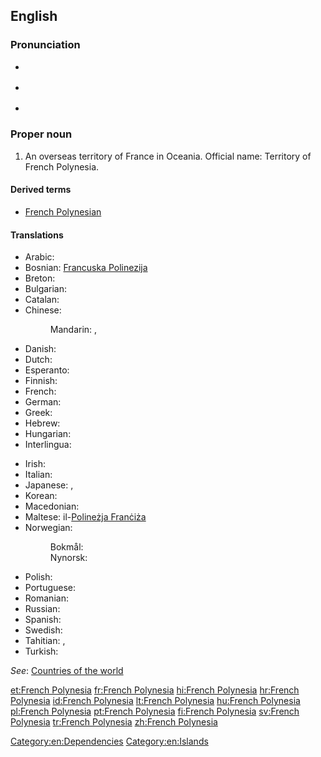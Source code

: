 {{wikipedia}}
==English==

===Pronunciation===
* {{a|UK}} {{IPA|/ˈfrɛntʃ pɒl.ɪˈniː.ʒə/|/ˈfrɛntʃ pɒl.ɪˈniː.zi.ə/|/ˈfrɛntʃ pɒl.ɪˈniː.ʃə/}}
* {{a|US}} {{IPA|/ˈfrɛntʃ pɑ.lɪˈni.ʒə/|/ˈfrɛntʃ pɑ.ləˈni.ʒə/}}
* {{audio|en-us-French Polynesia.ogg|Audio (US)}}

===Proper noun===
{{en-proper noun|sg=[[French]] [[Polynesia]]}}

# An overseas territory of France in Oceania. Official name: Territory of French Polynesia.

====Derived terms====
* [[French Polynesian]]

====Translations====
{{trans-top|Overseas territory of France}}
* Arabic: {{t-|ar|بولينزيا الفرنسية|f|tr=buliniizya al-faransíyya}}
* Bosnian: [[Francuska Polinezija]] {{f}}
* Breton: {{t-|br|Polinezia c'hall}}
* Bulgarian: {{t-|bg|Френска Полинезия|f|tr=Frénska Polinézija}}
* Catalan: {{t-|ca|Polinèsia Francesa|f}}
* Chinese:
*: Mandarin: {{t|cmn|法屬波利尼西亞|sc=Hani}}, {{t|cmn|法属波利尼西亚|tr=Fàzhǔ Bōlìníxīyà|sc=Hani}}
* Danish: {{t-|da|Fransk Polynesien}}
* Dutch: {{t-|nl|Frans-Polynesië}}
* Esperanto: {{t-|eo|Franca Polinezio}}
* Finnish: {{t+|fi|Ranskan Polynesia}}
* French: {{t+|fr|Polynésie française|f}}
* German: {{t-|de|Französisch-Polynesien|n}}
* Greek: {{t+|el|Γαλλική Πολυνησία|tr=}}
* Hebrew: {{t-|he|פולינזיה הצרפתית|f|tr=polinezia ha-tsorfatit}}
* Hungarian: {{t+|hu|Francia Polinézia}}
* Interlingua: {{t-|ia|Polynesia Francese}}
{{trans-mid}}
* Irish: {{t-|ga|Polainéis na Fraince|f}}
* Italian: {{t-|it|Polinesia francese|f}}
* Japanese: {{t-|ja|フランス領ポリネシア|tr=Furansu-ryō Porineshia}}, {{t-|ja|仏領ポリネシア|tr=Futsuryō Porineshia}}
* Korean: {{t-|ko|프랑스령 폴리네시아|tr=Peulangseu-ryeong Pollinesia}}
* Macedonian: {{t-|mk|Француска Полинезија|f|tr=Fráncuska Polinézija}}
* Maltese: il-[[Polineżja Franċiża]]
* Norwegian:
*: Bokmål: {{t-|nb|Fransk Polynesia}}
*: Nynorsk: {{t-|nn|Fransk Polynesia}}
* Polish: {{t+|pl|Polinezja Francuska|f}}
* Portuguese: {{t+|pt|Polinésia Francesa}}
* Romanian: {{t-|ro|Polinezia Franceză|f}}
* Russian: {{t-|ru|Французская Полинезия|f|tr=Francúzskaja Polinézija}}
* Spanish: {{t-|es|Polinesia Francesa|f}}
* Swedish: {{t+|sv|Franska Polynesien}}
* Tahitian: {{tø|ty|Pōrīnetia Farāni}}, {{tø|ty|Pōrīnetia Fōrani}}
* Turkish: {{t+|tr|Fransız Polinezyası}}
{{trans-bottom}}

''See'': [[Appendix:Countries of the world|Countries of the world]]

[[Category:en:Dependencies]]
[[Category:en:Islands]]

[[et:French Polynesia]]
[[fr:French Polynesia]]
[[hi:French Polynesia]]
[[hr:French Polynesia]]
[[id:French Polynesia]]
[[lt:French Polynesia]]
[[hu:French Polynesia]]
[[pl:French Polynesia]]
[[pt:French Polynesia]]
[[fi:French Polynesia]]
[[sv:French Polynesia]]
[[tr:French Polynesia]]
[[zh:French Polynesia]]